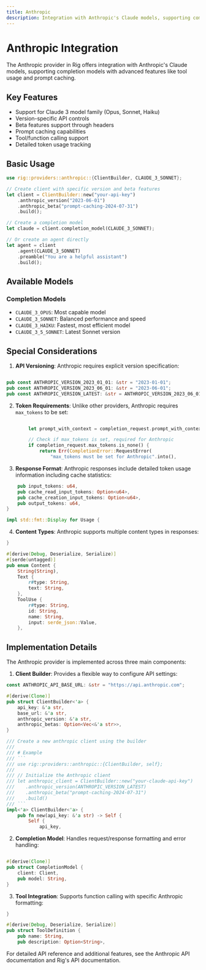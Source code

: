 ```yaml
---
title: Anthropic
description: Integration with Anthropic's Claude models, supporting completion models with advanced features like tool usage and prompt caching.
---
```



# Anthropic Integration

The Anthropic provider in Rig offers integration with Anthropic's Claude models, supporting completion models with advanced features like tool usage and prompt caching.

## Key Features

- Support for Claude 3 model family (Opus, Sonnet, Haiku)
- Version-specific API controls
- Beta features support through headers
- Prompt caching capabilities
- Tool/function calling support
- Detailed token usage tracking

## Basic Usage

```rust
use rig::providers::anthropic::{ClientBuilder, CLAUDE_3_SONNET};

// Create client with specific version and beta features
let client = ClientBuilder::new("your-api-key")
    .anthropic_version("2023-06-01")
    .anthropic_beta("prompt-caching-2024-07-31")
    .build();

// Create a completion model
let claude = client.completion_model(CLAUDE_3_SONNET);

// Or create an agent directly
let agent = client
    .agent(CLAUDE_3_SONNET)
    .preamble("You are a helpful assistant")
    .build();
```

## Available Models

### Completion Models
- `CLAUDE_3_OPUS`: Most capable model
- `CLAUDE_3_SONNET`: Balanced performance and speed
- `CLAUDE_3_HAIKU`: Fastest, most efficient model
- `CLAUDE_3_5_SONNET`: Latest Sonnet version

## Special Considerations

1. **API Versioning**: Anthropic requires explicit version specification:

```rust filename="rig-core/src/providers/anthropic/completion.rs [29:32]"

pub const ANTHROPIC_VERSION_2023_01_01: &str = "2023-01-01";
pub const ANTHROPIC_VERSION_2023_06_01: &str = "2023-06-01";
pub const ANTHROPIC_VERSION_LATEST: &str = ANTHROPIC_VERSION_2023_06_01;
```


2. **Token Requirements**: Unlike other providers, Anthropic requires `max_tokens` to be set:
    
```rust filename="rig-core/src/providers/anthropic/completion.rs [176:182]"

        let prompt_with_context = completion_request.prompt_with_context();

        // Check if max_tokens is set, required for Anthropic
        if completion_request.max_tokens.is_none() {
            return Err(CompletionError::RequestError(
                "max_tokens must be set for Anthropic".into(),
```


3. **Response Format**: Anthropic responses include detailed token usage information including cache statistics:

```rust filename="rig-core/src/providers/anthropic/completion.rs [63:69]"
    pub input_tokens: u64,
    pub cache_read_input_tokens: Option<u64>,
    pub cache_creation_input_tokens: Option<u64>,
    pub output_tokens: u64,
}

impl std::fmt::Display for Usage {
```


4. **Content Types**: Anthropic supports multiple content types in responses:

```rust filename="rig-core/src/providers/anthropic/completion.rs [43:58]"
}

#[derive(Debug, Deserialize, Serialize)]
#[serde(untagged)]
pub enum Content {
    String(String),
    Text {
        r#type: String,
        text: String,
    },
    ToolUse {
        r#type: String,
        id: String,
        name: String,
        input: serde_json::Value,
    },
```


## Implementation Details

The Anthropic provider is implemented across three main components:

1. **Client Builder**: Provides a flexible way to configure API settings:

```rust filename="rig-core/src/providers/anthropic/client.rs [13:73]"
const ANTHROPIC_API_BASE_URL: &str = "https://api.anthropic.com";

#[derive(Clone)]
pub struct ClientBuilder<'a> {
    api_key: &'a str,
    base_url: &'a str,
    anthropic_version: &'a str,
    anthropic_betas: Option<Vec<&'a str>>,
}

/// Create a new anthropic client using the builder
///
/// # Example
/// ```
/// use rig::providers::anthropic::{ClientBuilder, self};
///
/// // Initialize the Anthropic client
/// let anthropic_client = ClientBuilder::new("your-claude-api-key")
///    .anthropic_version(ANTHROPIC_VERSION_LATEST)
///    .anthropic_beta("prompt-caching-2024-07-31")
///    .build()
/// ```
impl<'a> ClientBuilder<'a> {
    pub fn new(api_key: &'a str) -> Self {
        Self {
            api_key,
```


2. **Completion Model**: Handles request/response formatting and error handling:

```rust filename="rig-core/src/providers/anthropic/completion.rs [137:142]"

#[derive(Clone)]
pub struct CompletionModel {
    client: Client,
    pub model: String,
}
```


3. **Tool Integration**: Supports function calling with specific Anthropic formatting:

```rust filename="rig-core/src/providers/anthropic/completion.rs [86:91]"
}

#[derive(Debug, Deserialize, Serialize)]
pub struct ToolDefinition {
    pub name: String,
    pub description: Option<String>,
```


For detailed API reference and additional features, see the Anthropic API documentation and Rig's API documentation.

<br />

<Cards>
<Cards.Card title="API Reference (docs.rs)" href="https://docs.rs/rig-core/latest/rig/providers/anthropic/index.html"/>
</Cards>
